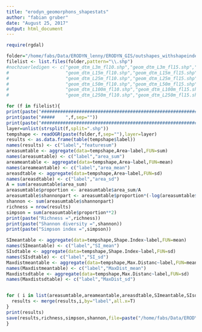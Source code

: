 ```yaml
---
title: "erodyn_geomorphons_shapestats"
author: "fabian gruber"
date: "August 25, 2017"
output: html_document
---
```


```r
require(rgdal)
```

```r
folder="/home/fabs/Data/ERODYN_lenny/ERODYN_GIS/outshapes_withshapeindex/"
filelist <- list.files(folder,pattern="\\.shp")
#nochzuerledigen <- c("geom_dtm_L3m_fl10.shp","geom_dtm_L3m_fl15.shp","geom_dtm_L3m_fl1.shp","geom_dtm_L3m_fl3.shp","geom_dtm_L3m_fl5.shp",
#                     "geom_dtm_L15m_fl10.shp","geom_dtm_L15m_fl15.shp","geom_dtm_L15m_fl1.shp","geom_dtm_L15m_fl3.shp","geom_dtm_L15m_fl5.shp",
#                     "geom_dtm_L25m_fl10.shp","geom_dtm_L25m_fl15.shp","geom_dtm_L25m_fl1.shp","geom_dtm_L25m_fl3.shp","geom_dtm_L25m_fl5.shp",
#                     "geom_dtm_L50m_fl10.shp","geom_dtm_L50m_fl15.shp","geom_dtm_L50m_fl1.shp","geom_dtm_L50m_fl3.shp","geom_dtm_L50m_fl5.shp",
#                     "geom_dtm_L100m_fl10.shp","geom_dtm_L100m_fl15.shp","geom_dtm_L100m_fl1.shp","geom_dtm_L100m_fl3.shp","geom_dtm_L100m_fl5.shp",
#                     "geom_dtm_L250m_fl10.shp","geom_dtm_L250m_fl15.shp","geom_dtm_L250m_fl1.shp","geom_dtm_L250m_fl3.shp","geom_dtm_L250m_fl5.shp")

for (f in filelist){
print(paste("#############################################################"))
print(paste("#####    ",f,sep=""))  
print(paste("#############################################################"))
layer=unlist(strsplit(f,split=".shp"))
tempshape <- readOGR(paste(folder,f,sep=""),layer=layer)
results <- as.data.frame(table(tempshape$label))
names(results) <- c("label","featuresum")
areasumtable <- aggregate(data=tempshape,Area~label,FUN=sum)
names(areasumtable) <- c("label","area_sum")
areameantable <- aggregate(data=tempshape,Area~label,FUN=mean)
names(areameantable) <- c("label","area_mean")
areasdtable <- aggregate(data=tempshape,Area~label,FUN=sd)
names(areasdtable) <- c("label","area_sd")
A = sum(areasumtable$area_sum)
areasumtable$proportion <- areasumtable$area_sum/A
areasumtable$shannonpart <- areasumtable$proportion*(-log(areasumtable$proportion))
shannon <- sum(areasumtable$shannonpart)
richness = nrow(results)
simpson = sum(areasumtable$proportion**2)
print(paste("Richness =",richness))
print(paste("Shannon diversity =",shannon))
print(paste("Simpson index =",simpson))

SImeantable <- aggregate(data=tempshape,Shape.Index~label,FUN=mean)
names(SImeantable) <- c("label","SI_mean")
SIsdtable <- aggregate(data=tempshape,Shape.Index~label,FUN=sd)
names(SIsdtable) <- c("label","SI_sd")
Maxdistmeantable <- aggregate(data=tempshape,Max.Distanc~label,FUN=mean)
names(Maxdistmeantable) <- c("label","MaxDist_mean")
Maxdistsdtable <- aggregate(data=tempshape,Max.Distanc~label,FUN=sd)
names(Maxdistsdtable) <- c("label","MaxDist_sd")


for ( i in list(areasumtable,areameantable,areasdtable,SImeantable,SIsdtable,Maxdistmeantable,Maxdistsdtable)){
  results <- merge(results,i,by="label",all.x=T)
}
print(results)
save(results,richness,simpson,shannon,file=paste("/home/fabs/Data/ERODYN_lenny/ERODYN_GIS/RData_stats2/",layer,".RData",sep=""))
}
```

